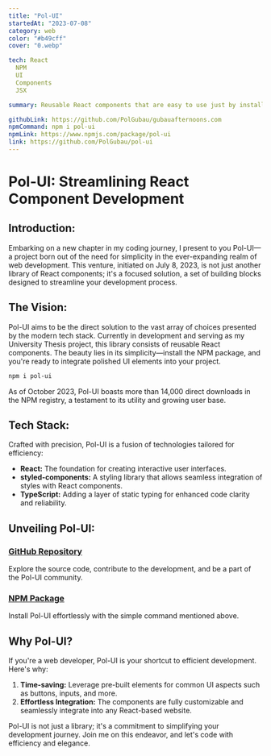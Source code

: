 ---
title: "Pol-UI"
startedAt: "2023-07-08"
category: web
color: "#b49cff"
cover: "0.webp"

tech: React
  NPM
  UI
  Components
  JSX

summary: Reusable React components that are easy to use just by installing an NPM package. Created with styled-components, React, and TypeScript, the components are fully customizable and ready to integrate on any website. It saves time and effort using the pre-built elements for common aspects of user interface such as buttons, inputs and more.

githubLink: https://github.com/PolGubau/gubauafternoons.com
npmCommand: npm i pol-ui
npmLink: https://www.npmjs.com/package/pol-ui
link: https://github.com/PolGubau/pol-ui
---

# **Pol-UI: Streamlining React Component Development**

## **Introduction:**

Embarking on a new chapter in my coding journey, I present to you Pol-UI—a project born out of the need for simplicity in the ever-expanding realm of web development. This venture, initiated on July 8, 2023, is not just another library of React components; it's a focused solution, a set of building blocks designed to streamline your development process.

## **The Vision:**

Pol-UI aims to be the direct solution to the vast array of choices presented by the modern tech stack. Currently in development and serving as my University Thesis project, this library consists of reusable React components. The beauty lies in its simplicity—install the NPM package, and you're ready to integrate polished UI elements into your project.

```bash
npm i pol-ui
```

As of October 2023, Pol-UI boasts more than 14,000 direct downloads in the NPM registry, a testament to its utility and growing user base.

## **Tech Stack:**

Crafted with precision, Pol-UI is a fusion of technologies tailored for efficiency:

- **React:** The foundation for creating interactive user interfaces.
- **styled-components:** A styling library that allows seamless integration of styles with React components.
- **TypeScript:** Adding a layer of static typing for enhanced code clarity and reliability.

## **Unveiling Pol-UI:**

### **[GitHub Repository](https://github.com/PolGubau/pol-ui)**

Explore the source code, contribute to the development, and be a part of the Pol-UI community.

### **[NPM Package](https://www.npmjs.com/package/pol-ui)**

Install Pol-UI effortlessly with the simple command mentioned above.

## **Why Pol-UI?**

If you're a web developer, Pol-UI is your shortcut to efficient development. Here's why:

1. **Time-saving:** Leverage pre-built elements for common UI aspects such as buttons, inputs, and more.
2. **Effortless Integration:** The components are fully customizable and seamlessly integrate into any React-based website.

Pol-UI is not just a library; it's a commitment to simplifying your development journey. Join me on this endeavor, and let's code with efficiency and elegance.
